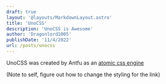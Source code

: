 ```yaml
---
draft: true
layout: '@layouts/MarkdownLayout.astro'
title: 'UnoCSS'
description: 'UnoCSS is Awesome'
author: 'Dragonlord1005'
publishDate: '11/4/2022'
url: /posts/unocss
---
```



UnoCSS was created by Antfu as an [atomic css engine](https://antfu.me/posts/reimagine-atomic-css)

(Note to self, figure out how to change the styling for the link)
